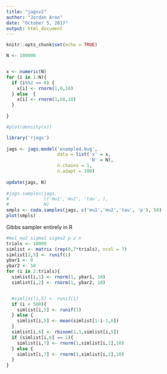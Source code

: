---
title: "jagsv2"
author: "Jordan Aron"
date: "October 5, 2017"
output: html_document
---

```{r setup, include=FALSE}
knitr::opts_chunk$set(echo = TRUE)
```


```{r}
N <- 100000


x <- numeric(N)
for (i in 1:N){
  if (i%%2 == 0) {
    x[i] <- rnorm(1,0,10)
  } else  {
    x[i] <- rnorm(1,50,10)
  }
  
}

#plot(density(x))

```

```{r}
library('rjags')
 
jags <- jags.model('example4.bug',
                   data = list('x' = x,
                               'N' = N),
                   n.chains = 1,
                   n.adapt = 100)
 
update(jags, N)
 
#jags.samples(jags,
#             c('mu1','mu2', 'tau', ),
#             N)
smpls <- coda.samples(jags, c('mu1','mu2','tau', 'p'), 50)
plot(smpls)
```




Gibbs sampler entirely in R
```{r}
#mu1 mu2 sigma1 sigma2 p z x 
trials <- 10000
simlist <- matrix (rep(0,7*trials), ncol = 7)
simlist[1,5] <- runif(1)
ybar1 <- 0
ybar2 <- 50
for (i in 2:trials){
  simlist[i,1] <- rnorm(1, ybar1, 10)
  simlist[i,2] <- rnorm(1, ybar2, 10)


  #simlist[i,5] <- runif(1)
  if (i < 500){
    simlist[i,5] <- runif(1)
  } else {
    simlist[i,5] <- mean(simlist[1:i-1,6])
  }
  simlist[i,6] <- rbinom(1,1,simlist[i,5])
  if (simlist[i,6] == 1){
    simlist[i,7] <- rnorm(1,simlist[i,1],10)
  } else {
    simlist[i,7] <- rnorm(1,simlist[i,2],10)
  }
}
```